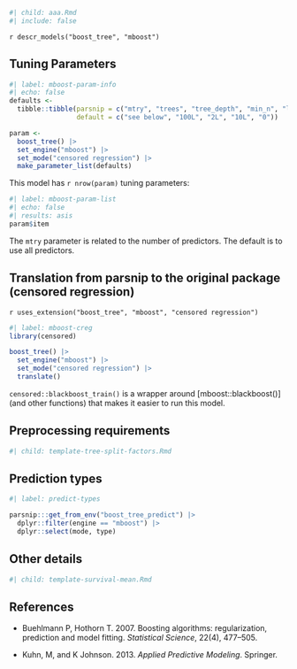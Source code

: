 ```r
#| child: aaa.Rmd
#| include: false
```

`r descr_models("boost_tree", "mboost")`

## Tuning Parameters

```r
#| label: mboost-param-info
#| echo: false
defaults <- 
  tibble::tibble(parsnip = c("mtry", "trees", "tree_depth", "min_n", "loss_reduction"),
                 default = c("see below", "100L", "2L", "10L", "0"))

param <-
  boost_tree() |> 
  set_engine("mboost") |> 
  set_mode("censored regression") |>
  make_parameter_list(defaults)
```

This model has `r nrow(param)` tuning parameters:

```r
#| label: mboost-param-list
#| echo: false
#| results: asis
param$item
```

The `mtry` parameter is related to the number of predictors. The default is to use all predictors.

## Translation from parsnip to the original package (censored regression)

`r uses_extension("boost_tree", "mboost", "censored regression")`

```r
#| label: mboost-creg
library(censored)

boost_tree() |> 
  set_engine("mboost") |> 
  set_mode("censored regression") |> 
  translate()
```

`censored::blackboost_train()` is a wrapper around [mboost::blackboost()] (and other functions) that makes it easier to run this model. 

## Preprocessing requirements

```r
#| child: template-tree-split-factors.Rmd
```

## Prediction types

```r
#| label: predict-types

parsnip:::get_from_env("boost_tree_predict") |>
  dplyr::filter(engine == "mboost") |>
  dplyr::select(mode, type)

```

## Other details

```r
#| child: template-survival-mean.Rmd
```

## References

 - Buehlmann P, Hothorn T. 2007. Boosting algorithms: regularization, prediction and model fitting. _Statistical Science_, 22(4), 477–505.

 - Kuhn, M, and K Johnson. 2013. _Applied Predictive Modeling_. Springer.
